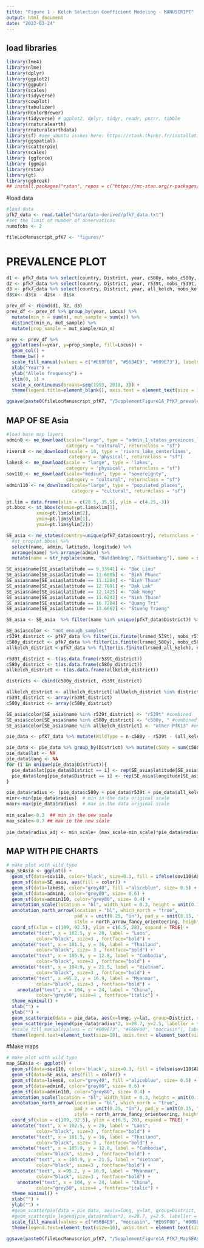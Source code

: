 ```yaml
---
title: "Figure 1 - Kelch Selection Coefficient Modeling - MANUSCRIPT"
output: html_document
date: "2023-03-24"
---
```

## load libraries
```r
library(lme4)
library(nlme)
library(dplyr)
library(ggplot2)
library(ggpubr)
library(scales)
library(tidyverse)
library(cowplot)
library(tabulizer)
library(RColorBrewer)
library(tidyverse) # ggplot2, dplyr, tidyr, readr, purrr, tibble
library(rnaturalearth)
library(rnaturalearthdata)
library(sf) #see ubuntu issues here: https://rtask.thinkr.fr/installation-of-r-4-0-on-ubuntu-20-04-lts-and-tips-for-spatial-packages/
library(ggspatial)
library(scatterpie)
library(scales)
library (ggforce)
library (ggmap)
library(rstan)
library(gt)
library(ggbreak) 
## install.packages("rstan", repos = c("https://mc-stan.org/r-packages/", getOption("repos")))
```

#load data
```r
#load data
pfk7_data <- read.table("data/data-derived/pfk7_data.txt")
#set the limit of number of observations
numofobs <- 2

fileLocManuscript_pfK7 <- "figures/"
```

# PREVALENCE PLOT 
```r

d1 <- pfk7_data %>% select(country, District, year, c580y, nobs_c580y, n) %>% mutate(Locus = "C580Y") %>% rename(x = c580y, nobs = nobs_c580y)
d2 <- pfk7_data %>% select(country, District, year, r539t, nobs_r539t, n) %>% mutate(Locus = "R539T") %>% rename(x = r539t, nobs = nobs_r539t)
d3 <- pfk7_data %>% select(country, District, year, all_kelch, nobs_kelch, n) %>% mutate(Locus = "all_kelch") %>% rename(x=all_kelch, nobs = nobs_kelch)
d3$x<- d3$x - d2$x - d1$x

prev_df <- rbind(d1, d2, d3)
prev_df <- prev_df %>% group_by(year, Locus) %>% 
  mutate(min_n = sum(n), mut_sample = sum(x)) %>% 
  distinct(min_n, mut_sample) %>% 
  mutate(prop_sample = mut_sample/min_n)

prev <- prev_df %>%
  ggplot(aes(x=year, y=prop_sample, fill=Locus)) +
  geom_col() +
  theme_bw() +
  scale_fill_manual(values = c("#E69F00", "#56B4E9", "#009E73"), labels = c("other PfK13", "580Y", "539T")) +
  xlab("Year") +
  ylab("Allele frequency") +
  ylim(0, 1) +
  scale_x_continuous(breaks=seq(1993, 2018, 3)) +
  theme(legend.title=element_blank(), axis.text = element_text(size = 10), axis.title=element_text(size=12), legend.text=element_text(size=10), strip.text.x = element_text(size = 10), legend.position = c(0.15, 0.9))

ggsave(paste0(fileLocManuscript_pfK7, "/SupplementFigure1A_PfK7_prevalence.jpeg"), prev, width = 5, height = 6.5, , dpi= 700)

```


## MAP OF SE Asia
```r
#load base map layers
admin8 <- ne_download(scale="large", type = "admin_1_states_provinces_lines",
                      category = "cultural", returnclass = "sf")
rivers8 <- ne_download(scale = 10, type = 'rivers_lake_centerlines',
                       category = 'physical', returnclass = "sf")
lakes8 <- ne_download(scale = "large", type = 'lakes',
                      category = 'physical', returnclass = "sf")
sov110 <- ne_download(scale="medium", type = "sovereignty",
                      category = "cultural", returnclass = "sf")
admin110 <- ne_download(scale="large", type = "populated_places",
                        category = "cultural", returnclass = "sf")

pt.lim = data.frame(xlim = c(28.5, 35.5), ylim = c(4.25,-3))
pt.bbox <- st_bbox(c(xmin=pt.lim$xlim[1],
           xmax=pt.lim$xlim[2],
           ymin=pt.lim$ylim[1],
           ymax=pt.lim$ylim[2]))

SE_asia <- ne_states(country=unique(pfk7_data$country), returnclass = "sf") %>% 
  #st_crop(pt.bbox) %>% 
  select(name, admin, latitude, longitude) %>%
  arrange(name) %>% arrange(admin) %>%
  mutate(name = str_replace(name, "Batdâmbâng", "Battambang"), name = str_replace(name, "Kaôh Kong", "Koh Kong"), name = str_replace(name, "Krong Pailin", "Pailin"), name = str_replace(name, "Preah Vihéar", "Preah Vihear"), name = str_replace(name, "Pouthisat", "Pursat"), name = str_replace(name,"Si Sa Ket", "Sisakhet"), name = str_replace(name, "Rôtânôkiri", "Ratanakiri"), name = str_replace(name, "Attapu", "Attapeu"), name = str_replace(name, "Saravan", "Salavan"), name = str_replace(name, "Savannakhét", "Savannakhet"), name = str_replace(name, "Xékong", "Sekong"), name = str_replace(name, "Khánh Hòa", "Khanh Hoa"), name = str_replace(name, "Quàng Nam", "Quang Nam"))

SE_asia$name[SE_asia$latitude == 9.33941] <- "Bac Lieu" 
SE_asia$name[SE_asia$latitude == 11.6805] <- "Binh Phuoc" 
SE_asia$name[SE_asia$latitude == 11.1284] <- "Binh Thuan" 
SE_asia$name[SE_asia$latitude == 12.7691] <- "Dak Lak"
SE_asia$name[SE_asia$latitude == 12.1425] <- "Dak Nong" 
SE_asia$name[SE_asia$latitude == 11.6242] <- "Ninh Thuan"
SE_asia$name[SE_asia$latitude == 16.7204] <- "Quang Tri" 
SE_asia$name[SE_asia$latitude == 13.6662] <- "Stueng Traeng"

SE_asia <- SE_asia  %>% filter(name %in% unique(pfk7_data$District)) %>% na.omit() %>% arrange(name) 

SE_asia$color <- "not_enough_samples"
r539t_district <- pfk7_data %>% filter(is.finite(lrsmed_539t), nobs_r539t > numofobs) %>% distinct(District)
c580y_district <- pfk7_data %>% filter(is.finite(lrsmed_580y), nobs_c580y > numofobs) %>% distinct(District)
allkelch_district <-pfk7_data %>% filter(is.finite(lrsmed_all_kelch), nobs_kelch > numofobs) %>% distinct(District)

r539t_district <- t(as.data.frame(r539t_district))
c580y_district <- t(as.data.frame(c580y_district))
allkelch_district <- t(as.data.frame(allkelch_district))

districts <- cbind(c580y_district, r539t_district)

allkelch_district <- allkelch_district[!allkelch_district %in% districts]
r539t_district <- array(r539t_district)
c580y_district <- array(c580y_district)

SE_asia$color[SE_asia$name %in% r539t_district] <- "r539t" #combined
SE_asia$color[SE_asia$name %in% c580y_district] <- "c580y, " #combined
SE_asia$color[SE_asia$name %in% allkelch_district] <- "other PfK13" #only other kelch mutants

pie_data <- pfk7_data %>% mutate(WildType = n-c580y - r539t - (all_kelch-c580y - r539t), all_kelch = all_kelch-c580y - r539t) %>% select(District, n, c580y, r539t, all_kelch, WildType)  

pie_data <- pie_data %>% group_by(District) %>% mutate(c580y = sum(c580y), r539t = sum(r539t), all_kelch = sum(all_kelch), WildType = sum(WildType)) %>% arrange(District) %>% ungroup %>% distinct(District, .keep_all = TRUE)
pie_data$lat <- NA
pie_data$long <- NA
for (i in unique(pie_data$District)){
  pie_data$lat[pie_data$District == i] <- rep(SE_asia$latitude[SE_asia$name == i], sum((pie_data$District == i)))
  pie_data$long[pie_data$District == i] <- rep(SE_asia$longitude[SE_asia$name == i], sum((pie_data$District == i)))
}

pie_data$radius <- (pie_data$c580y + pie_data$r539t + pie_data$all_kelch)/pie_data$WildType
minr<-min(pie_data$radius)  # min in the data original scale
maxr<-max(pie_data$radius)  # max in the data original scale
 
min_scale<-0.3  ## min in the new scale
max_scale<-0.7 ## max in the new scale
 
pie_data$radius_adj <- min_scale+ (max_scale-min_scale)*pie_data$radius/(maxr-minr)
```

## MAP WITH PIE CHARTS
```r
# make plot with wild_type
map_SEAsia <- ggplot() +
  geom_sf(data=sov110, color='black', size=0.3, fill = ifelse(sov110$ADMIN == "Uganda", 'grey98', 'grey90')) +
  geom_sf(data=SE_asia, aes(fill = color)) +
  geom_sf(data=lakes8, color="grey40", fill ="aliceblue", size= 0.5) +
  geom_sf(data=admin8, color="grey80", size= 0.6) +
  geom_sf(data=admin110, color="grey80", size= 0.4) +
  annotation_scale(location = "bl", width_hint = 0.3, height = unit(0.1, "cm")) +
  annotation_north_arrow(location = "bl", which_north = "true",
                         pad_x = unit(0.25, "in"), pad_y = unit(0.15, "in"),
                         style = north_arrow_fancy_orienteering, height = unit(1, "cm"), width = unit(1, "cm")) +
  coord_sf(xlim = c(109, 92.5), ylim = c(6.5, 28), expand = TRUE) +
  annotate("text", x = 102.5, y = 20, label = "Laos",
           color="black", size=3 , fontface="bold") +
  annotate("text", x = 101.5, y = 16, label = "Thailand",
           color="black", size= 3 , fontface="bold") +
  annotate("text", x = 105.9, y = 12.8, label = "Cambodia",
           color="black", size=3 , fontface="bold") +
  annotate("text", x = 104.9, y = 21.5, label = "Vietnam",
           color="black", size=3 , fontface="bold") +
  annotate("text", x =95.2, y = 16.9, label = "Myanmar",
           color="black", size=3 , fontface="bold") +
    annotate("text", x = 104, y = 24, label = "China",
           color="grey50", size=4 , fontface="italic") +
  theme_minimal() + 
  xlab("") +
  ylab("") +
  geom_scatterpie(data = pie_data, aes(x=long, y=lat, group=District, r = radius_adj), cols=c("c580y", "r539t", "all_kelch")) +
  geom_scatterpie_legend(pie_data$radius*2, x=28.7, y=2.5, labeller = function(x) round(x * 100/2)) +
  #scale_fill_manual(values = c("#009E73", "#E69F00", "moccasin"), labels = c("580Y", "539T", "other PfK13"), name = "")  +
  theme(legend.text=element_text(size=10), axis.text = element_text(size = 10), legend.position = c(0.76,0.95))

```


#Make maps
```r
# make plot with wild_type
map_SEAsia <- ggplot() +
  geom_sf(data=sov110, color='black', size=0.3, fill = ifelse(sov110$ADMIN == "Uganda", 'grey98', 'grey90')) +
  geom_sf(data=SE_asia, aes(fill = color)) +
  geom_sf(data=lakes8, color="grey40", fill ="aliceblue", size= 0.5) +
  geom_sf(data=admin8, color="grey80", size= 0.6) +
  geom_sf(data=admin110, color="grey80", size= 0.4) +
  annotation_scale(location = "bl", width_hint = 0.3, height = unit(0.1, "cm")) +
  annotation_north_arrow(location = "bl", which_north = "true",
                         pad_x = unit(0.25, "in"), pad_y = unit(0.15, "in"),
                         style = north_arrow_fancy_orienteering, height = unit(1, "cm"), width = unit(1, "cm")) +
  coord_sf(xlim = c(109, 92.5), ylim = c(6.5, 28), expand = TRUE) +
  annotate("text", x = 102.5, y = 20, label = "Laos",
           color="black", size=3 , fontface="bold") +
  annotate("text", x = 101.5, y = 16, label = "Thailand",
           color="black", size= 3 , fontface="bold") +
  annotate("text", x = 105.9, y = 12.8, label = "Cambodia",
           color="black", size=3 , fontface="bold") +
  annotate("text", x = 104.9, y = 21.5, label = "Vietnam",
           color="black", size=3 , fontface="bold") +
  annotate("text", x =95.2, y = 16.9, label = "Myanmar",
           color="black", size=3 , fontface="bold") +
    annotate("text", x = 104, y = 24, label = "China",
           color="grey50", size=4 , fontface="italic") +
  theme_minimal() + 
  xlab("") +
  ylab("") +
  #geom_scatterpie(data = pie_data, aes(x=long, y=lat, group=District, r = radius_adj), cols=c("c580y", "r539t", "all_kelch")) +
  #geom_scatterpie_legend(pie_data$radius*2, x=28.7, y=2.5, labeller = function(x) round(x * 100/2)) +
  scale_fill_manual(values = c("#56B4E9", "moccasin", "#E69F00", "#009E73"), labels = c("580Y", "not enough samples", "other PfK13", "539T"), name = "")  +
  theme(legend.text=element_text(size=10), axis.text = element_text(size = 10), legend.position = c(0.8,0.92))

ggsave(paste0(fileLocManuscript_pfK7, "/SupplementFigure1A_PfK7_MapSEAsia.jpeg"), map_SEAsia, width = 7, height = 7, dpi= 700)

```
